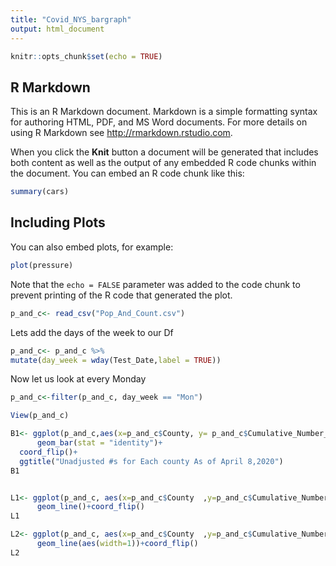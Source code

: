 ```yaml
---
title: "Covid_NYS_bargraph"
output: html_document
---
```


```r
knitr::opts_chunk$set(echo = TRUE)
```

## R Markdown

This is an R Markdown document. Markdown is a simple formatting syntax for authoring HTML, PDF, and MS Word documents. For more details on using R Markdown see <http://rmarkdown.rstudio.com>.

When you click the **Knit** button a document will be generated that includes both content as well as the output of any embedded R code chunks within the document. You can embed an R code chunk like this:

```r
summary(cars)
```

## Including Plots

You can also embed plots, for example:

```r
plot(pressure)
```

Note that the `echo = FALSE` parameter was added to the code chunk to prevent printing of the R code that generated the plot.


```r
p_and_c<- read_csv("Pop_And_Count.csv")
```



Lets add the days of the week to our Df
```r
p_and_c<- p_and_c %>%
mutate(day_week = wday(Test_Date,label = TRUE))
```

Now let us look at every Monday
```r
p_and_c<-filter(p_and_c, day_week == "Mon")
```


```r
View(p_and_c)
```

```r
B1<- ggplot(p_and_c,aes(x=p_and_c$County, y= p_and_c$Cumulative_Number_of_Positives))+
      geom_bar(stat = "identity")+
  coord_flip()+
  ggtitle("Unadjusted #s for Each county As of April 8,2020")
B1
```




```r


```

```r
L1<- ggplot(p_and_c, aes(x=p_and_c$County  ,y=p_and_c$Cumulative_Number_of_Positives))+
      geom_line()+coord_flip()
L1
```


```r
L2<- ggplot(p_and_c, aes(x=p_and_c$County  ,y=p_and_c$Cumulative_Number_of_Positives))+
      geom_line(aes(width=1))+coord_flip()
L2
```

